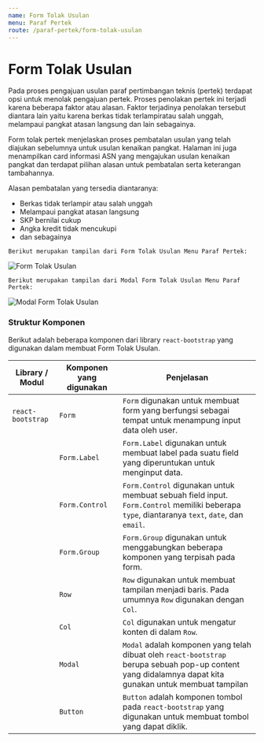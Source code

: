 ```yaml
---
name: Form Tolak Usulan 
menu: Paraf Pertek
route: /paraf-pertek/form-tolak-usulan
---
```


# Form Tolak Usulan

Pada proses pengajuan usulan paraf pertimbangan teknis (pertek)
terdapat opsi untuk menolak pengajuan pertek. Proses penolakan pertek 
ini terjadi karena beberapa faktor atau alasan. Faktor terjadinya penolakan tersebut
diantara lain yaitu karena berkas tidak terlampiratau salah unggah,
melampaui pangkat atasan langsung dan lain sebagainya.

Form tolak pertek menjelaskan proses pembatalan usulan yang telah 
diajukan sebelumnya untuk usulan kenaikan pangkat. Halaman ini juga menampilkan
card informasi ASN yang mengajukan usulan kenaikan pangkat dan terdapat
pilihan alasan untuk pembatalan serta keterangan tambahannya.

Alasan pembatalan yang tersedia diantaranya:

* Berkas tidak terlampir atau salah unggah
* Melampaui pangkat atasan langsung
* SKP bernilai cukup
* Angka kredit tidak mencukupi
* dan sebagainya

```Berikut merupakan tampilan dari Form Tolak Usulan Menu Paraf Pertek:```

![Form Tolak Usulan](../../src/img/paraf-pertek/PP_TolakPertek.png)

```Berikut merupakan tampilan dari Modal Form Tolak Usulan Menu Paraf Pertek:```

![Modal Form Tolak Usulan](../../src/img/paraf-pertek/PP_TolakPertekKirim.png)

### Struktur Komponen

Berikut adalah beberapa komponen
dari library `react-bootstrap` yang
digunakan dalam membuat Form Tolak Usulan.

| Library / Modul   | Komponen yang digunakan | Penjelasan                                                                                                                                              |
| ----------------- | ----------------------- | ------------------------------------------------------------------------------------------------------------------------------------------------------- |
| `react-bootstrap` | `Form`                  | `Form` digunakan untuk membuat form yang berfungsi sebagai tempat untuk menampung input data oleh user.                                                 |
|                   | `Form.Label`            | `Form.Label` digunakan untuk membuat label pada suatu field yang diperuntukan untuk menginput data.                                                     |
|                   | `Form.Control`          | `Form.Control` digunakan untuk membuat sebuah field input. `Form.Control` memiliki beberapa `type`, diantaranya `text`, `date`, dan `email`.            |
|                   | `Form.Group`            | `Form.Group` digunakan untuk menggabungkan beberapa komponen yang terpisah pada form.                                                                   |
|                   | `Row`                   | `Row` digunakan untuk membuat tampilan menjadi baris. Pada umumnya `Row` digunakan dengan `Col`.                                                        |
|                   | `Col`                   | `Col` digunakan untuk mengatur konten di dalam `Row`.                                                                                                   |
|                   | `Modal`                 | `Modal` adalah komponen yang telah dibuat oleh `react-bootstrap` berupa sebuah pop-up content yang didalamnya dapat kita gunakan untuk membuat tampilan |
|                   | `Button`                | `Button` adalah komponen tombol pada `react-bootstrap` yang digunakan untuk membuat tombol yang dapat diklik.                                           |



